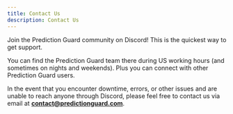 ```yaml
---
title: Contact Us
description: Contact Us
---
```


Join the Prediction Guard community on Discord! This is the quickest way to get support.

You can find the Prediction Guard team there during US working hours (and sometimes on nights and weekends). Plus you can connect with
other Prediction Guard users.

<Cards>
  <Card
    title="Discord"
    icon="fa-brands fa-discord"
    href="https://discord.gg/TFHgnhAFKd"
  />
  <Card
    title="Email"
    icon="fa-solid fa-envelope"
    href="mailto:contact@predictionguard.com"
  />
</Cards>

In the event that you encounter downtime, errors, or other issues and are unable to reach anyone through Discord, please feel free to contact us via email at **contact@predictionguard.com**.
